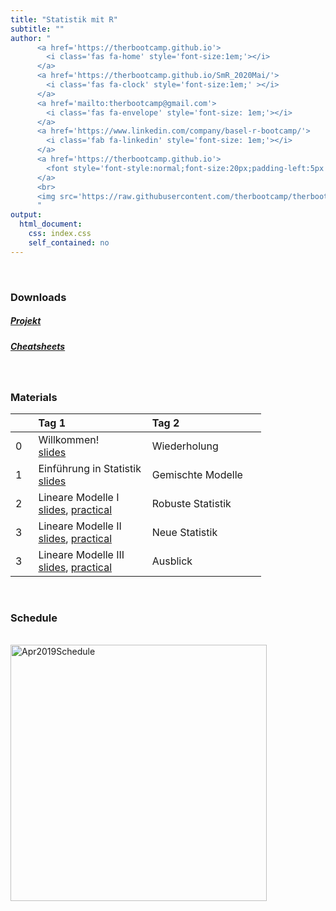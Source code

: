 ```yaml
---
title: "Statistik mit R"
subtitle: ""
author: "
      <a href='https://therbootcamp.github.io'>
        <i class='fas fa-home' style='font-size:1em;'></i>
      </a>
      <a href='https://therbootcamp.github.io/SmR_2020Mai/'>
        <i class='fas fa-clock' style='font-size:1em;' ></i>
      </a>
      <a href='mailto:therbootcamp@gmail.com'>
        <i class='fas fa-envelope' style='font-size: 1em;'></i>
      </a>
      <a href='https://www.linkedin.com/company/basel-r-bootcamp/'>
        <i class='fab fa-linkedin' style='font-size: 1em;'></i>
      </a>
      <a href='https://therbootcamp.github.io'>
        <font style='font-style:normal;font-size:20px;padding-left:5px'>The R Bootcamp</font>
      </a>
      <br>
      <img src='https://raw.githubusercontent.com/therbootcamp/therbootcamp.github.io/master/_sessions/_image/by-sa.png' style= 'height:16.7px;vertical-align:baseline'/><font style='font-style:normal;font-size:20px;padding-left:9.3px'>Mai 2020</font>
      "
output:
  html_document:
    css: index.css
    self_contained: no
---
```


<br>

### Downloads

##### [**Projekt**](https://www.dropbox.com/s/hpvzp68n5s29h0b/TheRBootcamp.zip?dl=1)

##### [**Cheatsheets**](https://www.dropbox.com/s/26kjubck26lbwnw/cheatsheets.pdf?dl=1)

<br>

### Materials
|  | Tag 1| Tag 2| 
|:--|:-------------|:-------------|
|0| Willkommen!<br>[slides](https://therbootcamp.github.io/SmR_2020Mai/_sessions/Welcome/Welcome.html) | Wiederholung |
|1| Einführung in Statistik<br>[slides](https://therbootcamp.github.io/SmR_2020Mai/_sessions/Intro2Stats/Intro2Stats.html#1)| Gemischte Modelle|
|2| Lineare Modelle I<br>[slides](https://therbootcamp.github.io/SmR_2020Mai/_sessions/LinearModelsI/LinearModelsI.html), [practical](https://therbootcamp.github.io/SmR_2020Mai/_sessions/LinearModelsI/LinearModelsI_practical.html)| Robuste Statistik |
|3| Lineare Modelle II<br>[slides](https://therbootcamp.github.io/SmR_2020Mai/_sessions/LinearModelsII/LinearModelsII.html), [practical](https://therbootcamp.github.io/SmR_2020Mai/_sessions/LinearModelsII/LinearModelsII_practical.html)  | Neue Statistik |
|3| Lineare Modelle III<br>[slides](https://therbootcamp.github.io/SmR_2020Mai/_sessions/LinearModelsIII/LinearModelsIII.html), [practical](https://therbootcamp.github.io/SmR_2020Mai/_sessions/LinearModelsIII/LinearModelsIII_practical.html)  | Ausblick |
<br>


<!---

|  | Day 1<br>Fundamentals| Day 2<br>Analysis| Day 3<br>Reporting| 
|:--|:-------------|:-------------|:-------------|
|0| Welcome!<br>[slides](_sessions/Welcome/Welcome.html) | Recap I<br>[slides](_sessions/Recap/Recap.html)| Recap II<br>[slides](_sessions/RecapII/RecapII.html)|
|1| Intro to R<br>[slides](_sessions/IntroToR/IntroToR.html), [source](_sessions/IntroToR/IntroToR_interactive.R) | Statistics I <br>[slides](_sessions/StatisticsI/StatisticsI.html), [practical](_sessions/StatisticsI/StatisticsI_practical.html) | Plotting II <br>[slides](_sessions/PlottingII/PlottingII.html), [practical](_sessions/PlottingII/PlottingII.html) |
|2|  Data <br>[slides](_sessions/Data/Data.html), [practical](_sessions/Data/Data_practical.html)| Statistics II<br>[slides](_sessions/StatisticsII/Statistics.html), [practical](_sessions/StatisticsII/Statistics_practical.html)| Reporting<br>[slides](_sessions/Reporting/Reporting.html), [practical](_sessions/Reporting/Reporting_practical.html)|
|3|   Wrangling<br>[slides](_sessions/Wrangling/Wrangling.html), [practical](_sessions/Wrangling/Wrangling_practical.html) | Plotting I<br>[slides](_sessions/PlottingI/Plotting.html), [practical](_sessions/PlottingI/Plotting_practical.html) |Case Studies<br>[Intro](_sessions/CaseStudies/CaseStudies.html)<br>[1: Clinical Trial](_sessions/CaseStudies/Clinical_Data_Case_Study.html)<br>[2: Finance ](_sessions/CaseStudies/Financial_Data_Case_Study.html)|
|4| |  | Next Steps<br> [slides](_sessions/NextSteps/NextSteps.html) |
<br>

--->


### Schedule


<p align="left"><br>
    <img border="0" alt="Apr2019Schedule" src="https://therbootcamp.github.io/SmR_2020Mai/_sessions/Welcome/image/schedule.png" style="width:410px">
</p>
